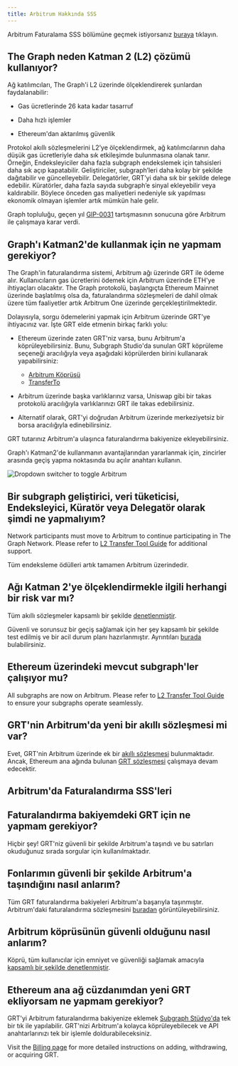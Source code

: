 ```yaml
---
title: Arbitrum Hakkında SSS
---
```


Arbitrum Faturalama SSS bölümüne geçmek istiyorsanız [buraya](#billing-on-arbitrum-faqs) tıklayın.

## The Graph neden Katman 2 (L2) çözümü kullanıyor?

Ağ katılımcıları, The Graph'i L2 üzerinde ölçeklendirerek şunlardan faydalanabilir:

- Gas ücretlerinde 26 kata kadar tasarruf

- Daha hızlı işlemler

- Ethereum'dan aktarılmış güvenlik

Protokol akıllı sözleşmelerini L2’ye ölçeklendirmek, ağ katılımcılarının daha düşük gas ücretleriyle daha sık etkileşimde bulunmasına olanak tanır. Örneğin, Endeksleyiciler daha fazla subgraph endekslemek için tahsisleri daha sık açıp kapatabilir. Geliştiriciler, subgraph’leri daha kolay bir şekilde dağıtabilir ve güncelleyebilir. Delegatörler, GRT’yi daha sık bir şekilde delege edebilir. Küratörler, daha fazla sayıda subgraph’e sinyal ekleyebilir veya kaldırabilir. Böylece önceden gas maliyetleri nedeniyle sık yapılması ekonomik olmayan işlemler artık mümkün hale gelir.

Graph topluluğu, geçen yıl [GIP-0031](https://forum.thegraph.com/t/gip-0031-arbitrum-grt-bridge/3305) tartışmasının sonucuna göre Arbitrum ile çalışmaya karar verdi.

## Graph'ı Katman2'de kullanmak için ne yapmam gerekiyor?

The Graph'in faturalandırma sistemi, Arbitrum ağı üzerinde GRT ile ödeme alır. Kullanıcıların gas ücretlerini ödemek için Arbitrum üzerinde ETH'ye ihtiyaçları olacaktır. The Graph protokolü, başlangıçta Ethereum Mainnet üzerinde başlatılmış olsa da, faturalandırma sözleşmeleri de dahil olmak üzere tüm faaliyetler artık Arbitrum One üzerinde gerçekleştirilmektedir.

Dolayısıyla, sorgu ödemelerini yapmak için Arbitrum üzerinde GRT'ye ihtiyacınız var. İşte GRT elde etmenin birkaç farklı yolu:

- Ethereum üzerinde zaten GRT'niz varsa, bunu Arbitrum'a köprüleyebilirsiniz. Bunu, Subgraph Studio'da sunulan GRT köprüleme seçeneği aracılığıyla veya aşağıdaki köprülerden birini kullanarak yapabilirsiniz:

  - [Arbitrum Köprüsü](https://bridge.arbitrum.io/?l2ChainId=42161)
  - [TransferTo](https://transferto.xyz/swap)

- Arbitrum üzerinde başka varlıklarınız varsa, Uniswap gibi bir takas protokolü aracılığıyla varlıklarınızı GRT ile takas edebilirsiniz.

- Alternatif olarak, GRT'yi doğrudan Arbitrum üzerinde merkeziyetsiz bir borsa aracılığıyla edinebilirsiniz.

GRT tutarınız Arbitrum'a ulaşınca faturalandırma bakiyenize ekleyebilirsiniz.

Graph'ı Katman2'de kullanmanın avantajlarından yararlanmak için, zincirler arasında geçiş yapma noktasında bu açılır anahtarı kullanın.

![Dropdown switcher to toggle Arbitrum](/img/arbitrum-screenshot-toggle.png)

## Bir subgraph geliştirici, veri tüketicisi, Endeksleyici, Küratör veya Delegatör olarak şimdi ne yapmalıyım?

Network participants must move to Arbitrum to continue participating in The Graph Network. Please refer to [L2 Transfer Tool Guide](/archived/arbitrum/l2-transfer-tools-guide/) for additional support.

Tüm endeksleme ödülleri artık tamamen Arbitrum üzerindedir.

## Ağı Katman 2'ye ölçeklendirmekle ilgili herhangi bir risk var mı?

Tüm akıllı sözleşmeler kapsamlı bir şekilde [denetlenmiştir](https://github.com/graphprotocol/contracts/blob/main/packages/contracts/audits/OpenZeppelin/2022-07-graph-arbitrum-bridge-audit.pdf).

Güvenli ve sorunsuz bir geçiş sağlamak için her şey kapsamlı bir şekilde test edilmiş ve bir acil durum planı hazırlanmıştır. Ayrıntıları [burada](https://forum.thegraph.com/t/gip-0037-the-graph-arbitrum-deployment-with-linear-rewards-minted-in-l2/3551#risks-and-security-considerations-20) bulabilirsiniz.

## Ethereum üzerindeki mevcut subgraph'ler çalışıyor mu?

All subgraphs are now on Arbitrum. Please refer to [L2 Transfer Tool Guide](/archived/arbitrum/l2-transfer-tools-guide/) to ensure your subgraphs operate seamlessly.

## GRT'nin Arbitrum'da yeni bir akıllı sözleşmesi mi var?

Evet, GRT'nin Arbitrum üzerinde ek bir [akıllı sözleşmesi](https://arbiscan.io/address/0x9623063377ad1b27544c965ccd7342f7ea7e88c7) bulunmaktadır. Ancak, Ethereum ana ağında bulunan [GRT sözleşmesi](https://etherscan.io/token/0xc944e90c64b2c07662a292be6244bdf05cda44a7) çalışmaya devam edecektir.

## Arbitrum'da Faturalandırma SSS'leri

## Faturalandırma bakiyemdeki GRT için ne yapmam gerekiyor?

Hiçbir şey! GRT'niz güvenli bir şekilde Arbitrum'a taşındı ve bu satırları okuduğunuz sırada sorgular için kullanılmaktadır.

## Fonlarımın güvenli bir şekilde Arbitrum'a taşındığını nasıl anlarım?

Tüm GRT faturalandırma bakiyeleri Arbitrum'a başarıyla taşınmıştır. Arbitrum'daki faturalandırma sözleşmesini [buradan](https://arbiscan.io/address/0x1B07D3344188908Fb6DEcEac381f3eE63C48477a) görüntüleyebilirsiniz.

## Arbitrum köprüsünün güvenli olduğunu nasıl anlarım?

Köprü, tüm kullanıcılar için emniyet ve güvenliği sağlamak amacıyla [kapsamlı bir şekilde denetlenmiştir](https://code4rena.com/contests/2022-10-the-graph-l2-bridge-contest).

## Ethereum ana ağ cüzdanımdan yeni GRT ekliyorsam ne yapmam gerekiyor?

GRT'yi Arbitrum faturalandırma bakiyenize eklemek [Subgraph Stüdyo'da](https://thegraph.com/studio/) tek bir tık ile yapılabilir. GRT'nizi Arbitrum'a kolayca köprüleyebilecek ve API anahtarlarınızı tek bir işlemle doldurabileceksiniz.

Visit the [Billing page](/subgraphs/billing/) for more detailed instructions on adding, withdrawing, or acquiring GRT.
